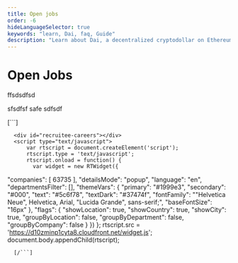 ```yaml
---
title: Open jobs
order: -6
hideLanguageSelector: true
keywords: "learn, Dai, faq, Guide"
description: "Learn about Dai, a decentralized cryptodollar on Ethereum."
---
```


# Open Jobs

ffsdsdfsd

sfsdfsf safe
sdfsdf

[```]

      <div id="recruitee-careers"></div>
      <script type="text/javascript">
          var rtscript = document.createElement('script');
          rtscript.type = 'text/javascript';
          rtscript.onload = function() {
            var widget = new RTWidget({

"companies": [
63735
],
"detailsMode": "popup",
"language": "en",
"departmentsFilter": [],
"themeVars": {
"primary": "#1999e3",
"secondary": "#000",
"text": "#5c6f78",
"textDark": "#37474f",
"fontFamily": "\"Helvetica Neue\", Helvetica, Arial, \"Lucida Grande\", sans-serif;",
"baseFontSize": "16px"
},
"flags": {
"showLocation": true,
"showCountry": true,
"showCity": true,
"groupByLocation": false,
"groupByDepartment": false,
"groupByCompany": false
}
}) };
rtscript.src = 'https://d10zminp1cyta8.cloudfront.net/widget.js';
document.body.appendChild(rtscript);
</script>

      [/```]
